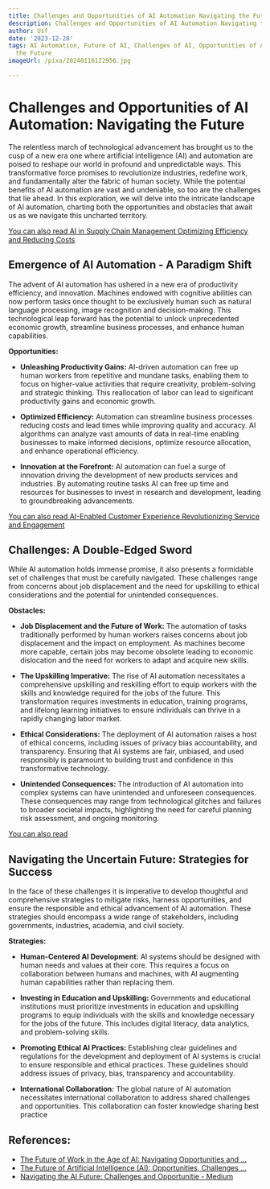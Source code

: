 ```yaml
---
title: Challenges and Opportunities of AI Automation Navigating the Future
description: Challenges and Opportunities of AI Automation Navigating the Future
author: Usf
date: '2023-12-28'
tags: AI Automation, Future of AI, Challenges of AI, Opportunities of AI, Navigating
  the Future
imageUrl: /pixa/20240116122956.jpg

---
```

# **Challenges and Opportunities of AI Automation: Navigating the Future**

The relentless march of  technological advancement has brought us  to the cusp of a new era  one where artificial intelligence (AI) and automation are  poised to reshape our world in profound and  unpredictable ways. This transformative force promises to revolutionize industries, redefine work, and fundamentally alter  the fabric of human society. While the potential benefits of AI automation are vast and undeniable, so too are the challenges that lie ahead.  In this exploration, we will delve into the intricate landscape of AI automation, charting both the opportunities and  obstacles that await us as we navigate this uncharted territory.

[You can also read AI in Supply Chain Management Optimizing Efficiency and Reducing Costs](AI%20in%20Supply%20Chain%20Management%20Optimizing%20Efficiency%20and%20Reducing%20Costs)


## **Emergence  of AI Automation -  A Paradigm Shift**

The advent  of AI automation has ushered  in a new era of productivity efficiency, and innovation. Machines endowed with cognitive  abilities can now perform tasks once thought to be exclusively human such as natural language processing, image recognition and decision-making. This technological  leap forward has the potential to unlock  unprecedented economic growth, streamline business processes, and enhance human capabilities.

**Opportunities:**

- **Unleashing Productivity Gains:** AI-driven automation can free up human workers from repetitive and mundane tasks, enabling them to focus on higher-value  activities that require  creativity, problem-solving and strategic thinking. This reallocation  of labor can lead to significant  productivity gains and economic growth.

-  **Optimized Efficiency:** Automation can streamline business processes reducing costs  and lead times while improving quality and accuracy. AI algorithms can analyze vast amounts of data in real-time enabling businesses to make informed decisions, optimize resource  allocation, and  enhance operational efficiency.

- **Innovation at the Forefront:** AI automation  can fuel a surge of innovation  driving the development of new products services and industries. By automating routine tasks AI can free up time and resources for businesses to invest in  research and development, leading to groundbreaking advancements.

[You  can also read AI-Enabled Customer Experience  Revolutionizing Service  and  Engagement](AI-Enabled%20Customer%20Experience%20Revolutionizing%20Service%20and%20Engagement)


## **Challenges: A Double-Edged Sword**

While AI automation holds immense promise, it also presents a formidable set of  challenges that must be carefully navigated. These challenges range from concerns about job displacement and the need for upskilling to ethical considerations and the potential for unintended consequences.

**Obstacles:**

-  **Job Displacement and the Future of Work:** The automation of  tasks traditionally performed by human workers raises concerns about job displacement and the impact on employment. As machines become more  capable, certain jobs  may become  obsolete leading to economic  dislocation and the  need for workers to adapt and acquire new skills.

- **The Upskilling Imperative:** The rise of AI automation necessitates a comprehensive upskilling and reskilling effort to equip workers with the skills  and knowledge required for the jobs of the future. This  transformation  requires investments in education, training programs, and  lifelong learning initiatives to ensure individuals can thrive in a rapidly changing labor market.

- **Ethical Considerations:** The deployment  of AI automation raises a host of ethical concerns, including issues of privacy bias accountability, and transparency. Ensuring that AI systems are fair, unbiased, and used responsibly  is paramount to building trust and  confidence in this transformative technology.

- **Unintended Consequences:** The introduction of AI automation  into complex systems can have unintended and unforeseen consequences. These consequences may  range  from technological glitches and failures to broader societal impacts, highlighting the need for careful planning risk assessment, and ongoing monitoring.

[You can also read ]()


##  **Navigating the Uncertain Future: Strategies for Success**

In the face of these challenges it is imperative  to develop thoughtful and comprehensive strategies to  mitigate risks, harness opportunities, and ensure the responsible and ethical  advancement of AI automation. These strategies should encompass a wide range of  stakeholders,  including governments, industries, academia, and civil society.

**Strategies:**

- **Human-Centered AI Development:** AI systems should be designed with human  needs and values at their  core. This requires a focus on collaboration between humans and  machines,  with AI augmenting human capabilities rather than replacing them.

- **Investing  in Education and Upskilling:** Governments and educational institutions must  prioritize investments in education and upskilling  programs to equip individuals with the skills and knowledge necessary for the jobs of the future. This includes digital  literacy, data analytics, and problem-solving skills.

- **Promoting Ethical AI Practices:** Establishing clear guidelines  and regulations for  the development and deployment  of AI systems is  crucial to ensure responsible  and  ethical practices.  These guidelines should address issues of privacy, bias, transparency and  accountability.

- **International  Collaboration:** The global nature of  AI automation  necessitates international collaboration to address  shared challenges and opportunities. This collaboration can foster knowledge sharing best practice

## References:
- [The Future of Work in the Age of AI: Navigating Opportunities and ...](https://www.linkedin.com/pulse/future-work-age-ai-navigating-opportunities-challenges-kingsley-andy)
- [The Future of Artificial Intelligence (AI): Opportunities, Challenges ...](https://readwrite.com/the-future-of-artificial-intelligence-ai-opportunities-challenges-and-impact-on-society/)
- [Navigating the AI Future: Challenges and Opportunitie - Medium](https://medium.com/@ahmadalisukhera6/navigating-the-ai-future-challenges-and-opportunitie-0bea5b49306a)
